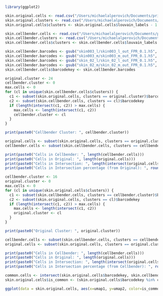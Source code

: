 ```r
library(ggplot2)
```


```r
skin.original.cells <- read.csv("/Users/michaelalperovich/Documents/primes_storage/output_pg/mc_human/skin/filtered_cells_plots/no_outlier/!cells.csv")
skin.original.clusters <- read.csv("/Users/michaelalperovich/Documents/primes_storage/output_pg/mc_human/skin/filtered_cells_plots/no_outlier/!clusters.csv")
skin.original.cells$clusters <- skin.original.cells$louvain_labels - 1 
```

```r
skin.cellbender.cells <- read.csv("/Users/michaelalperovich/Documents/primes_storage/output_pg/mc_skin_cellbender/Skin_Cellbender/filtered_cells_plots/no_outlier/!cells.csv")
skin.cellbender.clusters <- read.csv("/Users/michaelalperovich/Documents/primes_storage/output_pg/mc_skin_cellbender/Skin_Cellbender/filtered_cells_plots/no_outlier/!clusters.csv")
skin.cellbender.cells$clusters <- skin.cellbender.cells$louvain_labels - 1 
```

```r
skin.cellbender.barcodes <- gsub("skin003_l/skin003_l_out_FPR_0.1.h5", "skin_003_unsorted_liberaseTM", skin.cellbender.cells$barcodekey)
skin.cellbender.barcodes <- gsub("skin003_m/skin003_m_out_FPR_0.1.h5", "skin_003_unsorted_MACS", skin.cellbender.barcodes)
skin.cellbender.barcodes <- gsub("skin_02_l/skin_02_l_out_FPR_0.1.h5", "skin_liberase", skin.cellbender.barcodes)
skin.cellbender.barcodes <- gsub("skin_02_m/skin_02_m_out_FPR_0.1.h5", "skin_MACS", skin.cellbender.barcodes)
skin.cellbender.cells$barcodekey <- skin.cellbender.barcodes
```

```r
original.cluster <- 24
cellbender.cluster <- 0
max.cells <- 0
for (cl in unique(skin.cellbender.cells$clusters)) {
  c1 <- subset(skin.original.cells, clusters == original.cluster)$barcodekey
  c2 <- subset(skin.cellbender.cells, clusters == cl)$barcodekey
  if (length(intersect(c1, c2)) > max.cells) {
    max.cells <- length(intersect(c1, c2))
    cellbender.cluster <- cl
  } 
}

print(paste0("Cellbender Cluster: ", cellbender.cluster))

original.cells <- subset(skin.original.cells, clusters == original.cluster)$barcodekey
cellbender.cells <- subset(skin.cellbender.cells, clusters == cellbender.cluster)$barcodekey

print(paste0("Cells in Cellbender: ", length(cellbender.cells)))
print(paste0("Cells in Original: ", length(original.cells)))
print(paste0("Cells in Intersection: ", length(intersect(original.cells, cellbender.cells))))
print(paste0("Cells in Intersection percentage (from Original): ", round(length(intersect(original.cells, cellbender.cells)) / (length(original.cells)), 3) * 100))
```
```r
cellbender.cluster <- 16
original.cluster <- 0
max.cells <- 0
for (cl in unique(skin.original.cells$clusters)) {
  c1 <- subset(skin.cellbender.cells, clusters == cellbender.cluster)$barcodekey
  c2 <- subset(skin.original.cells, clusters == cl)$barcodekey
  if (length(intersect(c1, c2)) > max.cells) {
    max.cells <- length(intersect(c1, c2))
    original.cluster <- cl
  } 
}

print(paste0("Original Cluster: ", original.cluster))

cellbender.cells <- subset(skin.cellbender.cells, clusters == cellbender.cluster)$barcodekey
original.cells <- subset(skin.original.cells, clusters == original.cluster)$barcodekey

print(paste0("Cells in Cellbender: ", length(cellbender.cells)))
print(paste0("Cells in Original: ", length(original.cells)))
print(paste0("Cells in Intersection: ", length(intersect(original.cells, cellbender.cells))))
print(paste0("Cells in Intersection percentage (from Cellbender): ", round(length(intersect(original.cells, cellbender.cells)) / (length(cellbender.cells)), 3) * 100))
```
```r
common.cells <- intersect(skin.original.cells$barcodekey, skin.cellbender.cells$barcodekey)
skin.original.cells$is_common <- (skin.original.cells$barcodekey %in% common.cells)
```

```r
ggplot(data = skin.original.cells, aes(x=umap1, y=umap2, color=is_common)) + geom_point(size = 1.5)
```

